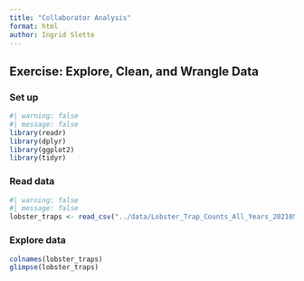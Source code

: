 ```yaml
---
title: "Collaborator Analysis"
format: html
author: Ingrid Slette
---
```


## Exercise: Explore, Clean, and Wrangle Data

### Set up
```r
#| warning: false
#| message: false
library(readr)
library(dplyr)
library(ggplot2)
library(tidyr)
```

### Read data
```r
#| warning: false
#| message: false
lobster_traps <- read_csv("../data/Lobster_Trap_Counts_All_Years_20210519.csv")
```

### Explore data
```r
colnames(lobster_traps)
glimpse(lobster_traps)

```

